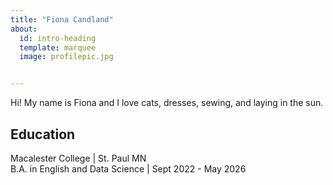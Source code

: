 ```yaml
---
title: "Fiona Candland"
about:
  id: intro-heading
  template: marquee
  image: profilepic.jpg


---
```


:::{#intro-heading}

Hi! My name is Fiona and I love cats, dresses, sewing, and laying in the sun.

## Education

Macalester College | St. Paul MN <br>
B.A. in English and Data Science | Sept 2022 - May 2026

:::


